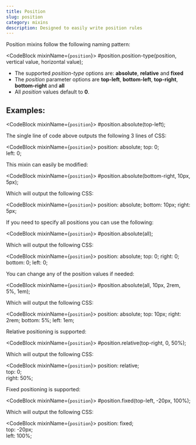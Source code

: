 ```yaml
---
title: Position
slug: position
category: mixins
description: Designed to easily write position rules
---
```



Position mixins follow the following naming pattern:

<CodeBlock mixinName={`position`}>
  #position.position-type(position, vertical value, horizontal value);
</CodeBlock>

* The supported *position-type* options are: **absolute**, **relative** and **fixed**
* The *position* parameter options are **top-left**, **bottom-left**, **top-right**, **bottom-right** and **all**
* All *position* values default to **0**.

## Examples:

<CodeBlock mixinName={`position`}>
  #position.absolute(top-left);
</CodeBlock>

The single line of code above outputs the following 3 lines of CSS:

<CodeBlock mixinName={`position`}>
  position: absolute;
  top: 0;    
  left: 0;
</CodeBlock>

This mixin can easily be modified:

<CodeBlock mixinName={`position`}>
  #position.absolute(bottom-right, 10px, 5px);
</CodeBlock>

Which will output the following CSS:

<CodeBlock mixinName={`position`}>
  position: absolute;
  bottom: 10px;
  right: 5px;                           
</CodeBlock>

If you need to specify all positions you can use the following:

<CodeBlock mixinName={`position`}>
  #position.absolute(all);
</CodeBlock>

Which will output the following CSS:

<CodeBlock mixinName={`position`}>
  position: absolute;
  top: 0;
  right: 0;
  bottom: 0;
  left: 0;
</CodeBlock>

You can change any of the position values if needed:

<CodeBlock mixinName={`position`}>
  #position.absolute(all, 10px, 2rem, 5%, 1em);
</CodeBlock>

Which will output the following CSS:

<CodeBlock mixinName={`position`}>
  position: absolute;
  top: 10px;
  right: 2rem;
  bottom: 5%;
  left: 1em;
</CodeBlock>

Relative positioning is supported:

<CodeBlock mixinName={`position`}>
  #position.relative(top-right, 0, 50%);
</CodeBlock>

Which will output the following CSS:

<CodeBlock mixinName={`position`}>
  position: relative;  
  top: 0;  
  right: 50%;  
</CodeBlock>

Fixed positioning is supported:

<CodeBlock mixinName={`position`}>
  #position.fixed(top-left, -20px, 100%);
</CodeBlock>

Which will output the following CSS:

<CodeBlock mixinName={`position`}>
  position: fixed;  
  top: -20px;  
  left: 100%;  
</CodeBlock>
